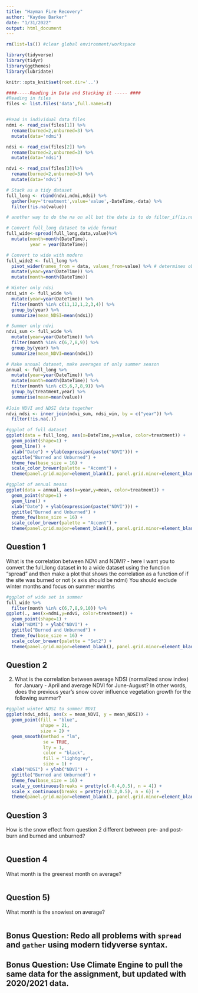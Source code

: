```yaml
---
title: "Hayman Fire Recovery"
author: "Kaydee Barker"
date: "1/31/2022"
output: html_document
---
```


```r

rm(list=ls()) #clear global environment/workspace

library(tidyverse)
library(tidyr)
library(ggthemes)
library(lubridate)

knitr::opts_knit$set(root.dir='..')
```


```r
####-----Reading in Data and Stacking it ----- ####
#Reading in files
files <- list.files('data',full.names=T)


#Read in individual data files
ndmi <- read_csv(files[1]) %>% 
  rename(burned=2,unburned=3) %>%
  mutate(data='ndmi')

ndsi <- read_csv(files[2]) %>% 
  rename(burned=2,unburned=3) %>%
  mutate(data='ndsi')

ndvi <- read_csv(files[3])%>% 
  rename(burned=2,unburned=3) %>%
  mutate(data='ndvi')

# Stack as a tidy dataset
full_long <- rbind(ndvi,ndmi,ndsi) %>%
  gather(key='treatment',value='value',-DateTime,-data) %>%
  filter(!is.na(value))

# another way to do the na on all but the date is to do filter_if(is.numeric, all_vars(!is.na(.)))

# Convert full_long dataset to wide format
full_wide<-spread(full_long,data,value)%>%
  mutate(month=month(DateTime),
         year = year(DateTime))

# Convert to wide with modern
full_wide2 <- full_long %>%
  pivot_wider(names_from = data, values_from=value) %>% # determines observation name and value columns
  mutate(year=year(DateTime)) %>%
  mutate(month=month(DateTime)) 

# Winter only ndsi
ndsi_win <- full_wide %>% 
  mutate(year=year(DateTime)) %>%
  filter(month %in% c(11,12,1,2,3,4)) %>% 
  group_by(year) %>%
  summarize(mean_NDSI=mean(ndsi))

# Summer only ndvi
ndvi_sum <- full_wide %>% 
  mutate(year=year(DateTime)) %>%
  filter(month %in% c(6,7,8,9)) %>% 
  group_by(year) %>%
  summarize(mean_NDVI=mean(ndvi))

# Make annual dataset, make averages of only summer season
annual <- full_long %>%
  mutate(year=year(DateTime)) %>%
  mutate(month=month(DateTime)) %>%
  filter(month %in% c(5,6,7,8,9)) %>%
  group_by(treatment,year) %>%
  summarise(mean=mean(value))
  
#Join NDVI and NDSI data together
ndvi_ndsi <- inner_join(ndvi_sum, ndsi_win, by = c("year")) %>%
  filter(!is.na(.))

```

```r

#ggplot of full dataset
ggplot(data = full_long, aes(x=DateTime,y=value, color=treatment)) + 
  geom_point(shape=1) + 
  geom_line() +
  xlab("Date") + ylab(expression(paste("NDVI"))) +
  ggtitle("Burned and Unburned") +
  theme_few(base_size = 16) +
  scale_color_brewer(palette = "Accent") +
  theme(panel.grid.major=element_blank(), panel.grid.minor=element_blank(), legend.position="bottom")

#ggplot of annual means
ggplot(data = annual, aes(x=year,y=mean, color=treatment)) + 
  geom_point(shape=1) + 
  geom_line() +
  xlab("Date") + ylab(expression(paste("NDVI"))) +
  ggtitle("Burned and Unburned") +
  theme_few(base_size = 16) +
  scale_color_brewer(palette = "Accent") +
  theme(panel.grid.major=element_blank(), panel.grid.minor=element_blank(), legend.position="bottom")

```


## Question 1

What is the correlation between NDVI and NDMI? - here I want you to
convert the full_long dataset in to a wide dataset using the 
function "spread" and then make a plot that shows the correlation as a
function of if the site was burned or not (x axis should be ndmi)
You should exclude winter months and focus on summer months

```r

#ggplot of wide set in summer
full_wide %>%
  filter(month %in% c(6,7,8,9,10)) %>%
ggplot(., aes(x=ndmi,y=ndvi, color=treatment)) + 
  geom_point(shape=1) + 
  xlab("NDMI") + ylab("NDVI") +
  ggtitle("Burned and Unburned") +
  theme_few(base_size = 16) +
  scale_color_brewer(palette = "Set2") +
  theme(panel.grid.major=element_blank(), panel.grid.minor=element_blank(), legend.position="bottom")

```

## Question 2 

2) What is the correlation between average NDSI (normalized
 snow index) for January - April and average NDVI for June-August?
In other words, does the previous year's snow cover influence vegetation
 growth for the following summer?

```r

#ggplot winter NDSI to summer NDVI
ggplot(ndvi_ndsi, aes(x = mean_NDVI, y = mean_NDSI)) +
  geom_point(fill = "blue", 
             shape = 21, 
             size = 2) +
  geom_smooth(method = "lm",
              se = TRUE,
              lty = 1,
              color = "black",
              fill = "lightgrey",
              size = 1) +
  xlab("NDSI") + ylab("NDVI") +
  ggtitle("Burned and Unburned") +
  theme_few(base_size = 16) +
  scale_y_continuous(breaks = pretty(c(-0.4,0.5), n = 4)) +
  scale_x_continuous(breaks = pretty(c(0.2,0.5), n = 6)) +
  theme(panel.grid.major=element_blank(), panel.grid.minor=element_blank(), legend.position="bottom")

```

## Question 3

How is the snow effect from question 2 different between pre- and post-burn
and burned and unburned? 

```r



```

## Question 4

What month is the greenest month on average? 

```r



```


## Question 5) 

What month is the snowiest on average?

```r



```

## Bonus Question: Redo all problems with `spread` and `gather` using modern tidyverse syntax. 


## Bonus Question: Use Climate Engine to pull the same data for the assignment, but updated with 2020/2021 data.




